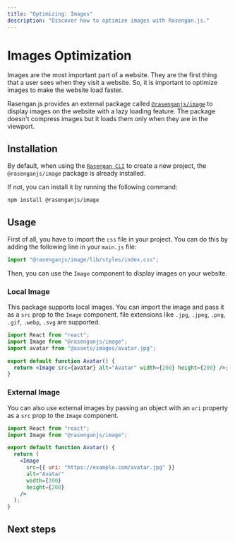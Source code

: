 ```yaml
---
title: "Optimizing: Images"
description: "Discover how to optimize images with Rasengan.js."
---
```



# Images Optimization

Images are the most important part of a website. They are the first thing that a user sees when they visit a website.
So, it is important to optimize images to make the website load faster.

Rasengan.js provides an external package called [`@rasenganjs/image`](https://www.npmjs.com/package/@rasenganjs/image) to display images on the website with a lazy loading feature.
The package doesn't compress images but it loads them only when they are in the viewport.

## Installation

By default, when using the [`Rasengan CLI`](/docs/api-reference/cli) to create a new project, the `@rasenganjs/image` package is already installed.

If not, you can install it by running the following command:

```bash filename="Terminal" copy
npm install @rasenganjs/image
```

## Usage

First of all, you have to import the `css` file in your project. You can do this by adding the following line in your `main.js` file:

```js filename="main.js" showLineNumbers copy
import "@rasenganjs/image/lib/styles/index.css";
```

Then, you can use the `Image` component to display images on your website.

### Local Image

This package supports local images. You can import the image and pass it as a `src` prop to the `Image` component.
file extensions like `.jpg`, `.jpeg`, `.png`, `.gif`, `.webp`, `.svg` are supported.

```jsx filename="Avatar.jsx" showLineNumbers copy
import React from "react";
import Image from "@rasenganjs/image";
import avatar from "@assets/images/avatar.jpg";

export default function Avatar() {
  return <Image src={avatar} alt="Avatar" width={200} height={200} />;
}
```

### External Image

You can also use external images by passing an object with an `uri` property as a `src` prop to the `Image` component.

```jsx filename="Avatar.jsx" showLineNumbers copy
import React from "react";
import Image from "@rasenganjs/image";

export default function Avatar() {
  return (
    <Image
      src={{ uri: "https://example.com/avatar.jpg" }}
      alt="Avatar"
      width={200}
      height={200}
    />
  );
}
```

## Next steps

<Container>
  <NextStepCard
    text="Optimizing - Metadata"
    link="/docs/core/optimizing/metadata"
  />
  <NextStepCard
    text="Optimizing - Static Files"
    link="/docs/core/optimizing/static-assets"
  />
</Container>
